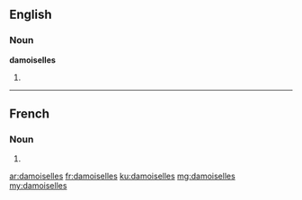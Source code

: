 ==English==

===Noun===
'''damoiselles'''

# {{plural of|damoiselle}}

----

==French==

===Noun===
{{head|fr|plural}} {{f|p}}

# {{plural of|damoiselle|lang=fr}}

[[ar:damoiselles]]
[[fr:damoiselles]]
[[ku:damoiselles]]
[[mg:damoiselles]]
[[my:damoiselles]]